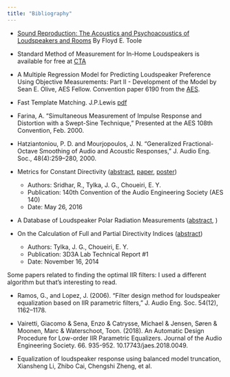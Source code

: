 ```yaml
---
title: "Bibliography"
---
```


- [Sound Reproduction: The Acoustics and Psychoacoustics of Loudspeakers and Rooms](https://books.google.ch/books/about/Sound_Reproduction.html?id=tJ0uDwAAQBAJ&printsec=frontcover&source=kp_read_button&redir_esc=y#v=onepage&q&f=false) By Floyd E. Toole
- Standard Method of Measurement for In-Home Loudspeakers is available for free at [CTA](https://www.cta.tech)

- A Multiple Regression Model for Predicting Loudspeaker Preference Using Objective Measurements: Part II - Development of the Model by Sean E. Olive, AES Fellow. Convention paper 6190 from the [AES](https://www.aes.org).
- Fast Template Matching. J.P.Lewis [pdf](http://scribblethink.org/Work/nvisionInterface/vi95_lewis.pdf)

- Farina, A. “Simultaneous Measurement of Impulse Response and Distortion with a Swept-Sine Technique,” Presented at the AES 108th Convention, Feb. 2000.
- Hatziantoniou, P. D. and Mourjopoulos, J. N. “Generalized Fractional-Octave Smoothing of Audio and Acoustic Responses,” J. Audio Eng. Soc., 48(4):259–280, 2000.

- Metrics for Constant Directivity ([abstract](https://www.princeton.edu/3D3A/Publications/Sridhar_AES140_CDMetrics.html), [paper](https://www.princeton.edu/3D3A/Publications/Sridhar_AES140_CDMetrics.pdf), [poster](https://www.princeton.edu/3D3A/Publications/Sridhar_AES140_CDMetrics-poster.pdf))
  - Authors: Sridhar, R., Tylka, J. G., Choueiri, E. Y.
  - Publication: 140th Convention of the Audio Engineering Society (AES 140)
  - Date: May 26, 2016

- A Database of Loudspeaker Polar Radiation Measurements ([abstract](https://www.princeton.edu/3D3A/Publications/Tylka_AES139_3D3ADirectivity.html), )

- On the Calculation of Full and Partial Directivity Indices ([abstract](https://www.princeton.edu/3D3A/Publications/Tylka_3D3A_DICalculation.html))
  - Authors: Tylka, J. G., Choueiri, E. Y.
  - Publication: 3D3A Lab Technical Report #1
  - Date: November 16, 2014

Some papers related to finding the optimal IIR filters: I used a different algorithm but that's interesting to read.

- Ramos, G., and Lopez, J. (2006). “Filter design method for loudspeaker equalization based on IIR parametric filters,” J. Audio Eng. Soc. 54(12), 1162–1178.

- Vairetti, Giacomo & Sena, Enzo & Catrysse, Michael & Jensen, Søren & Moonen, Marc & Waterschoot, Toon. (2018). An Automatic Design Procedure for Low-order IIR Parametric Equalizers. Journal of the Audio Engineering Society. 66. 935-952. 10.17743/jaes.2018.0049.

- Equalization of loudspeaker response using balanced model truncation, Xiansheng Li, Zhibo Cai, Chengshi Zheng, et al.


